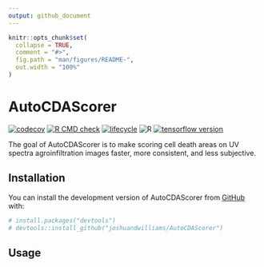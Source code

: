 ```yaml
---
output: github_document
---
```


<!-- README.md is generated from README.Rmd. Please edit that file -->

```r
knitr::opts_chunk$set(
  collapse = TRUE,
  comment = "#>",
  fig.path = "man/figures/README-",
  out.width = "100%"
)
```

# AutoCDAScorer


<!-- badges: start -->
[![codecov](https://codecov.io/gh/joshuandwilliams/AutoCDAScorer/graph/badge.svg?token=DVSFFFKKQ4)](https://codecov.io/gh/joshuandwilliams/AutoCDAScorer)
[![R CMD check](https://github.com/joshuandwilliams/AutoCDAScorer/actions/workflows/R-CMD-check.yaml/badge.svg)](https://github.com/joshuandwilliams/AutoCDAScorer/actions/workflows/R-CMD-check.yaml)
[![lifecycle](https://img.shields.io/badge/lifecycle-experimental-orange.svg)](https://lifecycle.r-lib.org/articles/stages.html#experimental)
![R](https://img.shields.io/badge/R-%3E=4.4.2-1e90ff?logo=r)
[![tensorflow version](https://img.shields.io/badge/tensorflow-v2.16.2-orange)](https://www.tensorflow.org/)
<!-- badges: end -->

The goal of AutoCDAScorer is to make scoring cell death areas on UV spectra agroinfiltration images faster, more consistent, and less subjective.

## Installation

You can install the development version of AutoCDAScorer from [GitHub](https://github.com/) with:
      
```r
# install.packages("devtools")
# devtools::install_github("joshuandwilliams/AutoCDAScorer")
```

## Usage

